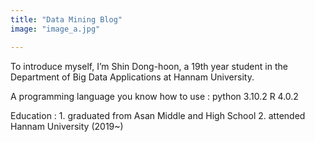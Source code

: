 ---
title: "Data Mining Blog"
image: "image_a.jpg"

---

To introduce myself, I'm Shin Dong-hoon, a 19th year student in the Department of Big Data Applications at Hannam University.

A programming language you know how to use :
python 3.10.2
R 4.0.2

Education :
1. graduated from Asan Middle and High School
2. attended Hannam University (2019~)


